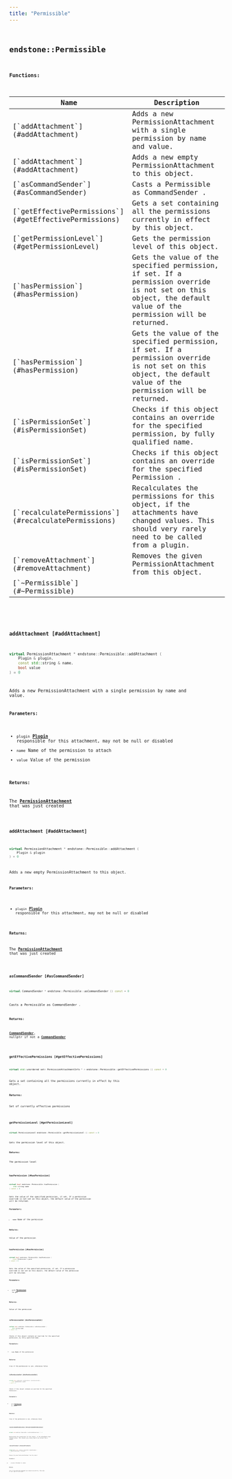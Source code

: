 ```yaml
---
title: "Permissible"
---
```


## <code className="doc-symbol doc-symbol-class"/> endstone::Permissible

















**Functions:**

<table>
<thead>
   <tr>
      <th>Name</th>
      <th>Description</th>
   </tr>
</thead>
<tbody>
<tr key="classendstone_1_1_permissible_1a08be02debf01b55544c4566931ed98fc">
    <td>[`addAttachment`](#addAttachment)</td>
    <td>Adds a new PermissionAttachment with a single permission by name and value.</td>
</tr>
<tr key="classendstone_1_1_permissible_1ab1adef2b8d0494a9bfcd9c9ffb995f2b">
    <td>[`addAttachment`](#addAttachment)</td>
    <td>Adds a new empty PermissionAttachment to this object.</td>
</tr>
<tr key="classendstone_1_1_permissible_1a49323c37f310044720678e27513b44dc">
    <td>[`asCommandSender`](#asCommandSender)</td>
    <td>Casts a Permissible as CommandSender .</td>
</tr>
<tr key="classendstone_1_1_permissible_1ad9307f3eef07e6e03a55b4fe9aab9be6">
    <td>[`getEffectivePermissions`](#getEffectivePermissions)</td>
    <td>Gets a set containing all the permissions currently in effect by this object.</td>
</tr>
<tr key="classendstone_1_1_permissible_1a6d78baa46215c951dc25cb5e55af085c">
    <td>[`getPermissionLevel`](#getPermissionLevel)</td>
    <td>Gets the permission level of this object.</td>
</tr>
<tr key="classendstone_1_1_permissible_1ade03215666f81be410f2b058fa2c158b">
    <td>[`hasPermission`](#hasPermission)</td>
    <td>Gets the value of the specified permission, if set. If a permission override is not set on this object, the default value of the permission will be returned.</td>
</tr>
<tr key="classendstone_1_1_permissible_1ae3da30350acda91f5a007e15fc783ae6">
    <td>[`hasPermission`](#hasPermission)</td>
    <td>Gets the value of the specified permission, if set. If a permission override is not set on this object, the default value of the permission will be returned.</td>
</tr>
<tr key="classendstone_1_1_permissible_1ae625f98f57116c559dc35a6cfce960d9">
    <td>[`isPermissionSet`](#isPermissionSet)</td>
    <td>Checks if this object contains an override for the specified permission, by fully qualified name.</td>
</tr>
<tr key="classendstone_1_1_permissible_1af40d6121208b293a05abf56c47792995">
    <td>[`isPermissionSet`](#isPermissionSet)</td>
    <td>Checks if this object contains an override for the specified Permission .</td>
</tr>
<tr key="classendstone_1_1_permissible_1acbd0e4c4815db28b66ef14976f110af5">
    <td>[`recalculatePermissions`](#recalculatePermissions)</td>
    <td>Recalculates the permissions for this object, if the attachments have changed values. This should very rarely need to be called from a plugin.</td>
</tr>
<tr key="classendstone_1_1_permissible_1a29dd5407f2c750a9b267f335d47aad29">
    <td>[`removeAttachment`](#removeAttachment)</td>
    <td>Removes the given PermissionAttachment from this object.</td>
</tr>
<tr key="classendstone_1_1_permissible_1afd630275e217c42932d29208712fe438">
    <td>[`~Permissible`](#~Permissible)</td>
    <td></td>
</tr>
</tbody>
</table>

### <code className="doc-symbol doc-symbol-function"/> addAttachment [#addAttachment]

```cpp
virtual PermissionAttachment * endstone::Permissible::addAttachment (
    Plugin & plugin,
    const std::string & name,
    bool value
) = 0
```

Adds a new PermissionAttachment with a single permission by name and value.



**Parameters:**


* `plugin` [**Plugin**](classendstone_1_1_plugin.md) responsible for this attachment, may not be null or disabled 
* `name` Name of the permission to attach 
* `value` Value of the permission 



**Returns:**

The [**PermissionAttachment**](classendstone_1_1_permission_attachment.md) that was just created 





        
### <code className="doc-symbol doc-symbol-function"/> addAttachment [#addAttachment]

```cpp
virtual PermissionAttachment * endstone::Permissible::addAttachment (
    Plugin & plugin
) = 0
```

Adds a new empty PermissionAttachment to this object.



**Parameters:**


* `plugin` [**Plugin**](classendstone_1_1_plugin.md) responsible for this attachment, may not be null or disabled 



**Returns:**

The [**PermissionAttachment**](classendstone_1_1_permission_attachment.md) that was just created 





        
### <code className="doc-symbol doc-symbol-function"/> asCommandSender [#asCommandSender]

```cpp
virtual CommandSender * endstone::Permissible::asCommandSender () const = 0
```

Casts a Permissible as CommandSender .



**Returns:**

[**CommandSender**](classendstone_1_1_command_sender.md), nullptr if not a [**CommandSender**](classendstone_1_1_command_sender.md) 





        
### <code className="doc-symbol doc-symbol-function"/> getEffectivePermissions [#getEffectivePermissions]

```cpp
virtual std::unordered_set< PermissionAttachmentInfo * > endstone::Permissible::getEffectivePermissions () const = 0
```

Gets a set containing all the permissions currently in effect by this object.



**Returns:**

Set of currently effective permissions 





        
### <code className="doc-symbol doc-symbol-function"/> getPermissionLevel [#getPermissionLevel]

```cpp
virtual PermissionLevel endstone::Permissible::getPermissionLevel () const = 0
```

Gets the permission level of this object.



**Returns:**

The permission level 





        
### <code className="doc-symbol doc-symbol-function"/> hasPermission [#hasPermission]

```cpp
virtual bool endstone::Permissible::hasPermission (
    std::string name
) const = 0
```

Gets the value of the specified permission, if set. If a permission override is not set on this object, the default value of the permission will be returned.



**Parameters:**


* `name` Name of the permission 



**Returns:**

Value of the permission 





        
### <code className="doc-symbol doc-symbol-function"/> hasPermission [#hasPermission]

```cpp
virtual bool endstone::Permissible::hasPermission (
    const Permission & perm
) const = 0
```

Gets the value of the specified permission, if set. If a permission override is not set on this object, the default value of the permission will be returned.



**Parameters:**


* `perm` [**Permission**](classendstone_1_1_permission.md) to get 



**Returns:**

Value of the permission 





        
### <code className="doc-symbol doc-symbol-function"/> isPermissionSet [#isPermissionSet]

```cpp
virtual bool endstone::Permissible::isPermissionSet (
    std::string name
) const = 0
```

Checks if this object contains an override for the specified permission, by fully qualified name.



**Parameters:**


* `name` Name of the permission 



**Returns:**

true if the permission is set, otherwise false 





        
### <code className="doc-symbol doc-symbol-function"/> isPermissionSet [#isPermissionSet]

```cpp
virtual bool endstone::Permissible::isPermissionSet (
    const Permission & perm
) const = 0
```

Checks if this object contains an override for the specified Permission .



**Parameters:**


* `perm` [**Permission**](classendstone_1_1_permission.md) to check 



**Returns:**

true if the permission is set, otherwise false 





        
### <code className="doc-symbol doc-symbol-function"/> recalculatePermissions [#recalculatePermissions]

```cpp
virtual void endstone::Permissible::recalculatePermissions () = 0
```

Recalculates the permissions for this object, if the attachments have changed values. This should very rarely need to be called from a plugin.

### <code className="doc-symbol doc-symbol-function"/> removeAttachment [#removeAttachment]

```cpp
virtual Result< void > endstone::Permissible::removeAttachment (
    PermissionAttachment & attachment
) = 0
```

Removes the given PermissionAttachment from this object.



**Parameters:**


* `attachment` Attachment to remove 



**Returns:**

true if the specified attachment was removed successfully, false when it isn't part of this object 





        